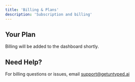 ```yaml
---
title: 'Billing & Plans'
description: 'Subscription and billing'
---
```


## Your Plan

Billing will be added to the dashboard shortly.

## Need Help?

For billing questions or issues, email [support@getuntyped.ai](mailto:support@getuntyped.ai)

